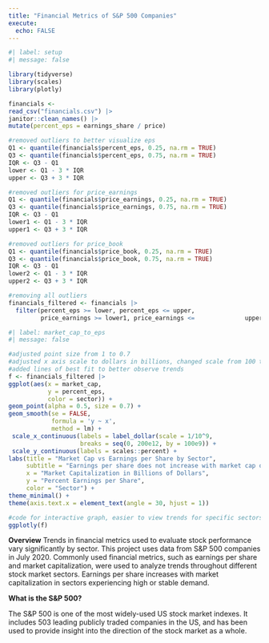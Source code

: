 ```yaml
---
title: "Financial Metrics of S&P 500 Companies"
execute:
  echo: FALSE
---
```


```r
#| label: setup
#| message: false

library(tidyverse)
library(scales)
library(plotly)

financials <- 
read_csv("financials.csv") |>
janitor::clean_names() |>
mutate(percent_eps = earnings_share / price)

#removed outliers to better visualize eps
Q1 <- quantile(financials$percent_eps, 0.25, na.rm = TRUE)
Q3 <- quantile(financials$percent_eps, 0.75, na.rm = TRUE)
IQR <- Q3 - Q1
lower <- Q1 - 3 * IQR
upper <- Q3 + 3 * IQR

#removed outliers for price_earnings
Q1 <- quantile(financials$price_earnings, 0.25, na.rm = TRUE)
Q3 <- quantile(financials$price_earnings, 0.75, na.rm = TRUE)
IQR <- Q3 - Q1
lower1 <- Q1 - 3 * IQR
upper1 <- Q3 + 3 * IQR

#removed outliers for price_book 
Q1 <- quantile(financials$price_book, 0.25, na.rm = TRUE)
Q3 <- quantile(financials$price_book, 0.75, na.rm = TRUE)
IQR <- Q3 - Q1
lower2 <- Q1 - 3 * IQR
upper2 <- Q3 + 3 * IQR

#removing all outliers
financials_filtered <- financials |>
  filter(percent_eps >= lower, percent_eps <= upper,
         price_earnings >= lower1, price_earnings <=              upper1, price_book >= lower2, price_book <=              upper2)

```

```r
#| label: market_cap_to_eps
#| message: false

#adjusted point size from 1 to 0.7
#adjusted x axis scale to dollars in billions, changed scale from 100 to 400 to make it easier to read
#added lines of best fit to better observe trends
f <- financials_filtered |>
ggplot(aes(x = market_cap,
           y = percent_eps,
           color = sector)) +
geom_point(alpha = 0.5, size = 0.7) +
geom_smooth(se = FALSE,
            formula = 'y ~ x',
            method = lm) +
 scale_x_continuous(labels = label_dollar(scale = 1/10^9,                              suffix = "B"),
                    breaks = seq(0, 200e12, by = 100e9)) +
 scale_y_continuous(labels = scales::percent) +
labs(title = "Market Cap vs Earnings per Share by Sector",
     subtitle = "Earnings per share does not increase with market cap or sector",
     x = "Market Capitalization in Billions of Dollars",
     y = "Percent Earnings per Share", 
     color = "Sector") +
theme_minimal() +
theme(axis.text.x = element_text(angle = 30, hjust = 1))

#code for interactive graph, easier to view trends for specific sectors
ggplotly(f)
```

**Overview**
Trends in financial metrics used to evaluate stock performance vary significantly by sector. This project uses data from S&P 500 companies in July 2020. Commonly used financial metrics, such as earnings per share and market capitalization, were used to analyze trends throughout different stock market sectors. Earnings per share increases with market capitalization in sectors experiencing high or stable demand. 

**What is the S&P 500?**

The S&P 500 is one of the most widely-used US stock market indexes. It includes 503 leading publicly traded companies in the US, and has been used to provide insight into the direction of the stock market as a whole.
